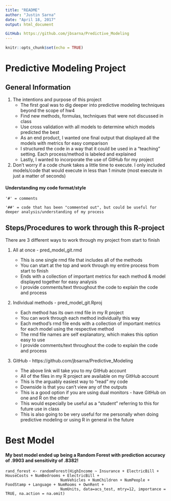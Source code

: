```yaml
---
title: "README"
author: "Justin Sarna"
date: "April 18, 2017"
output: html_document

GitHub: https://github.com/jbsarna/Predictive_Modeling
---
```


```r
knitr::opts_chunk$set(echo = TRUE)
```

# Predictive Modeling Project

## General Information

1) The intentions and purpose of this project
    + The first goal was to dig deeper into predictive modeling techniques beyond the scope of hw4
    + Find new methods, formulas, techniques that were not discussed in class
    + Use cross validation with all models to determine which models predicted the best
    + As an end product, I wanted one final output that displayed all the models with metrics for easy comparison
    + I structured the code in a way that it could be used in a "teaching" setting. Each process/method is labeled and explained
    + Lastly, I wanted to incorporate the use of GitHub for my project

2) Don't worry if a code chunk takes a little time to execute. I only included models/code that would execute in less than
    1 minute (most execute in just a matter of seconds)

#### Understanding my code format/style

    '#' = comments

    '##' = code that has been "commented out", but could be useful for deeper analysis/understanding of my process

## Steps/Procedures to work through this R-project

There are 3 different ways to work through my project from start to finish

1) All at once - pred_model_git.rmd
  
    + This is one single rmd file that includes all of the methods
    + You can start at the top and work through my entire process from start to finish
    + Ends with a collection of important metrics for each method & model displayed together for easy analysis
    + I provide comments/text throughout the code to explain the code and process
  
2) Individual methods - pred_model_git.Rproj
  
    + Each method has its own rmd file in my R project
    + You can work through each method individually this way
    + Each method's rmd file ends with a collection of important metrics for each model using the respective method
    + The rmd file names are self explanatory, which makes this option easy to use
    + I provide comments/text throughout the code to explain the code and process


3) GitHub - https://github.com/jbsarna/Predictive_Modeling

    + The above link will take you to my GitHub account
    + All of the files in my R project are available on my GitHub account
    + This is the arguably easiest way to "read" my code
    + Downside is that you can't view any of the outputs
    + This is a good option if you are using dual monitors - have GitHub on one and R on the other
    + This would especially be useful as a "student" referring to this for future use in class
    + This is also going to be very useful for me personally when doing predictive modeling or using R in general in the future

# Best Model

#### My best model ended up being a Random Forest with prediction accuracy of .9903 and sensitivity of .8382!

    rand_forest <- randomForest(HighIncome ~ Insurance + ElectricBill + HouseCosts + NumBedrooms + ElectricBill + 
                            NumVehicles + NumChildren + NumPeople + FoodStamp + Language + NumRooms + OwnRent + 
                            NumUnits, data=acs_test, mtry=12, importance = TRUE, na.action = na.omit)
